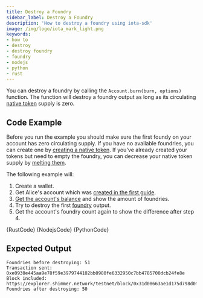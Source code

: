 ```yaml
---
title: Destroy a Foundry
sidebar_label: Destroy a Foundry
description: 'How to destroy a foundry using iota-sdk'
image: /img/logo/iota_mark_light.png
keywords:
- how to
- destroy
- destroy foundry
- foundry
- nodejs
- python
- rust
---
```



You can destroy a foundry by calling the `Account.burn(burn, options)` function. The function will
destroy a foundry output as long as its circulating
[native token](https://wiki.iota.org/shimmer/introduction/explanations/ledger/foundry) supply is zero. 

<DestroyFoundry/>

## Code Example

Before you run the example you should make sure the first foundy on your account has zero circulating supply. If you have no available
foundries, you can create one by [creating a native token](create.mdx). If you've already created your
tokens but need to empty the foundry, you can decrease your native token supply by [melting them](decrease-supply.mdx).

The following example will:

1. Create a wallet.
2. Get Alice's account which was [created in the first guide](../accounts-and-addresses/create-account.mdx).
3. [Get the account's balance](./../accounts-and-addresses/check-balance.mdx) and show the amount of foundries.
4. Try to destroy the first [foundry](https://wiki.iota.org/shimmer/introduction/explanations/ledger/foundry) output.
5. Get the account's foundry count again to show the difference after step 4.

<Tabs groupId="language">
    <TabItem value="rust" label="Rust">
        <CodeBlock className="language-rust">
            {RustCode}
        </CodeBlock>
    </TabItem>
    <TabItem value="nodejs" label="Nodejs">
        <CodeBlock className="language-typescript">
            {NodejsCode}
        </CodeBlock>
    </TabItem>
    <TabItem value="python" label="Python">
        <CodeBlock className="language-python">
            {PythonCode}
        </CodeBlock>
    </TabItem>
</Tabs>

## Expected Output

```plaintext
Foundries before destroying: 51
Transaction sent: 0xe0930e445aa9e78f59e3979744102bb0980fe6332950c7bb4785700dcb24fe8e
Block included: https://explorer.shimmer.network/testnet/block/0x31d08663ae1d175d798d0f2925f41fa97f0eee8f9e233a4f5dacedb1398ed544
Foundries after destroying: 50
```

